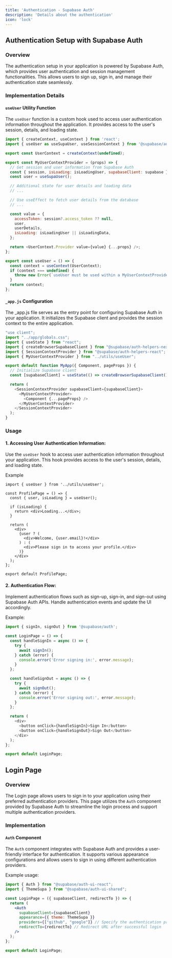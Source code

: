 ```yaml
---
title: 'Authentication - Supabase Auth'
description: 'Details about the authentication'
icon: 'lock'
---
```


## Authentication Setup with Supabase Auth

### Overview

The authentication setup in your application is powered by Supabase Auth, which provides user authentication and session management functionalities. This allows users to sign up, sign in, and manage their authentication state seamlessly.

### Implementation Details

#### `useUser` Utility Function

The `useUser` function is a custom hook used to access user authentication information throughout the application. It provides access to the user's session, details, and loading state.

```javascript
import { createContext, useContext } from 'react';
import { useUser as useSupaUser, useSessionContext } from '@supabase/auth-helpers-react';

export const UserContext = createContext(undefined);

export const MyUserContextProvider = (props) => {
  // Get session and user information from Supabase Auth
  const { session, isLoading: isLoadingUser, supabaseClient: supabase } = useSessionContext();
  const user = useSupaUser();

  // Additional state for user details and loading data
  // ...

  // Use useEffect to fetch user details from the database
  // ...

  const value = {
    accessToken: session?.access_token ?? null,
    user,
    userDetails,
    isLoading: isLoadingUser || isLoadingData,
  };

  return <UserContext.Provider value={value} {...props} />;
};

export const useUser = () => {
  const context = useContext(UserContext);
  if (context === undefined) {
    throw new Error(`useUser must be used within a MyUserContextProvider.`);
  }
  return context;
};
```

#### `_app.js` Configuration

The _app.js file serves as the entry point for configuring Supabase Auth in your application. It initializes the Supabase client and provides the session context to the entire application.

```javascript
"use client";
import "../app/globals.css";
import { useState } from "react";
import { createBrowserSupabaseClient } from "@supabase/auth-helpers-nextjs";
import { SessionContextProvider } from "@supabase/auth-helpers-react";
import { MyUserContextProvider } from "../utils/useUser";

export default function MyApp({ Component, pageProps }) {
  // Initialize Supabase client
  const [supabaseClient] = useState(() => createBrowserSupabaseClient());

  return (
    <SessionContextProvider supabaseClient={supabaseClient}>
      <MyUserContextProvider>
        <Component {...pageProps} />
      </MyUserContextProvider>
    </SessionContextProvider>
  );
}

```

### Usage 

#### 1. Accessing User Authentication Information:

Use the `useUser` hook to access user authentication information throughout your application. This hook provides access to the user's session, details, and loading state.

Example

```
import { useUser } from '../utils/useUser';

const ProfilePage = () => {
  const { user, isLoading } = useUser();

  if (isLoading) {
    return <div>Loading...</div>;
  }

  return (
    <div>
      {user ? (
        <div>Welcome, {user.email}!</div>
      ) : (
        <div>Please sign in to access your profile.</div>
      )}
    </div>
  );
};

export default ProfilePage;
```


#### 2. Authentication Flow:

Implement authentication flows such as sign-up, sign-in, and sign-out using Supabase Auth APIs. Handle authentication events and update the UI accordingly.

Example:

```javascript
import { signIn, signOut } from '@supabase/auth';

const LoginPage = () => {
  const handleSignIn = async () => {
    try {
      await signIn();
    } catch (error) {
      console.error('Error signing in:', error.message);
    }
  };

  const handleSignOut = async () => {
    try {
      await signOut();
    } catch (error) {
      console.error('Error signing out:', error.message);
    }
  };

  return (
    <div>
      <button onClick={handleSignIn}>Sign In</button>
      <button onClick={handleSignOut}>Sign Out</button>
    </div>
  );
};

export default LoginPage;

```


## Login Page

### Overview

The Login page allows users to sign in to your application using their preferred authentication providers. This page utilizes the `Auth` component provided by Supabase Auth to streamline the login process and support multiple authentication providers.

### Implementation

#### `Auth` Component

The `Auth` component integrates with Supabase Auth and provides a user-friendly interface for authentication. It supports various appearance configurations and allows users to sign in using different authentication providers.

Example usage:
```jsx
import { Auth } from "@supabase/auth-ui-react";
import { ThemeSupa } from "@supabase/auth-ui-shared";

const LoginPage = ({ supabaseClient, redirectTo }) => {
  return (
    <Auth
      supabaseClient={supabaseClient}
      appearance={{ theme: ThemeSupa }}
      providers={["github", "google"]} // Specify the authentication providers you want to enable
      redirectTo={redirectTo} // Redirect URL after successful login
    />
  );
};

export default LoginPage;
```

